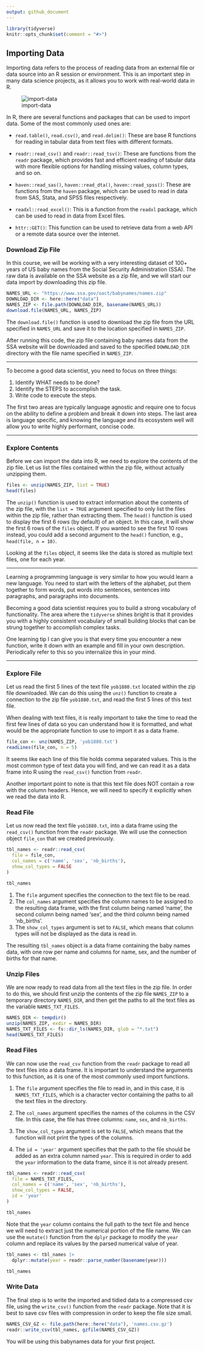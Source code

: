 ```yaml
---
output: github_document
---
```


```r
library(tidyverse)
knitr::opts_chunk$set(comment = "#>")
```

## Importing Data

Importing data refers to the process of reading data from an external file or data source into an R session or environment. This is an important step in many data science projects, as it allows you to work with real-world data in R.


![import-data](https://i.imgur.com/Up3eaUJ.png)


In R, there are several functions and packages that can be used to import data. Some of the most commonly used ones are:

- `read.table()`, `read.csv()`, and `read.delim()`: These are base R functions for reading in tabular data from text files with different formats.

- `readr::read_csv()` and `readr::read_tsv()`: These are functions from the `readr` package, which provides fast and efficient reading of tabular data with more flexible options for handling missing values, column types, and so on.

- `haven::read_sas()`, `haven::read_dta()`, `haven::read_spss()`: These are functions from the `haven` package, which can be used to read in data from SAS, Stata, and SPSS files respectively.

- `readxl::read_excel()`: This is a function from the `readxl` package, which can be used to read in data from Excel files.

- `httr::GET()`: This function can be used to retrieve data from a web API or a remote data source over the internet.

### Download Zip File

In this course, we will be working with a very interesting dataset of 100+ years of US baby names from the Social Security Administration (SSA). The raw data is available on the SSA website as a zip file, and we will start our data import by downloading this zip file.

```r
NAMES_URL <- "https://www.ssa.gov/oact/babynames/names.zip"
DOWNLOAD_DIR <- here::here("data")
NAMES_ZIP <- file.path(DOWNLOAD_DIR, basename(NAMES_URL))
download.file(NAMES_URL, NAMES_ZIP)
```

The `download.file()` function is used to download the zip file from the URL specified in `NAMES_URL` and save it to the location specified in `NAMES_ZIP`. 

After running this code, the zip file containing baby names data from the SSA website will be downloaded and saved to the specified `DOWNLOAD_DIR`
directory with the file name specified in `NAMES_ZIP`.


-----

To become a good data scientist, you need to focus on three things:

1. Identify WHAT needs to be done?
2. Identify the STEPS to accomplish the task.
3. Write code to execute the steps.


The first two areas are typically language agnostic and require one to focus on the ability to define a problem and break it down into steps. The last area is language specific, and knowing the language and its ecosystem well will allow you to write highly performant, concise code.

-----



### Explore Contents

Before we can import the data into R, we need to explore the contents of the zip file. Let us list the files contained within the zip file, without actually unzipping them.

```r
files <- unzip(NAMES_ZIP, list = TRUE)
head(files)
```

The `unzip()` function is used to extract information about the contents of the zip file, with the `list = TRUE` argument specified to only list the files within the zip file, rather than extracting them. The `head()` function is used to display the first 6 rows (by default) of an object. In this case, it will show the first 6 rows of the `files` object. If you wanted to see the first 10 rows instead, you could add a second argument to the `head()` function, e.g., `head(file, n = 10)`.

Looking at the `files` object, it seems like the data is stored as multiple text files, one for each year.

-----

Learning a programming language is very similar to how you would learn a new language. You need to start with the letters of the alphabet, put them together to form words, put words into sentences, sentences into paragraphs, and paragraphs into documents. 

Becoming a good data scientist requires you to build a strong vocabulary of functionality. The area where the `tidyverse` shines bright is that it provides you with a highly consistent vocabulary of small building blocks that can be strung together to accomplish complex tasks.

One learning tip I can give you is that every time you encounter a new function, write it down with an example and fill in your own description. Periodically refer to this so you internalize this in your mind.

-----

### Explore File

Let us read the first 5 lines of the text file `yob1880.txt` located within the zip file downloaded. We can do this using the `unz()` function to create a connection to the zip file `yob1880.txt`, and read the first 5 lines of this text file.

When dealing with text files, it is really important to take the time to read the first few lines of data so you can understand how it is formatted, and what would be the appropriate function to use to import it as a data frame.


```r
file_con <- unz(NAMES_ZIP, 'yob1880.txt')
readLines(file_con, n = 5)
```

It seems like each line of this file holds comma separated values. This is the most common type of text data you will find, and we can read it as a data frame into R using the `read_csv()` function from `readr`. 

Another important point to note is that this text file does NOT contain a row with the column headers. Hence, we will need to specify it explicitly when we read the data into R.


### Read File

Let us now read the text file `yob1880.txt`, into a data frame using the `read_csv()` function from the `readr` package. We will use the connection object `file_con` that we created previously.

```r
tbl_names <- readr::read_csv(
  file = file_con, 
  col_names = c('name', 'sex', 'nb_births'),
  show_col_types = FALSE
)

tbl_names
```


1. The `file` argument specifies the connection to the text file to be read.
2. The `col_names` argument specifies the column names to be assigned to the resulting data frame, with the first column being named 'name', the second column being named 'sex', and the third column being named 'nb_births'.
3. The `show_col_types` argument is set to `FALSE`, which means that column types will not be displayed as the data is read in.

The resulting `tbl_names` object is a data frame containing the baby names data, with one row per name and columns for name, sex, and the number of births for that name.

### Unzip Files

We are now ready to read data from all the text files in the zip file. In order to do this, we should first unzip the contents of the zip file `NAMES_ZIP` to a temporary directory `NAMES_DIR`, and then get the paths to all the text files as the variable `NAMES_TXT_FILES`.

```r
NAMES_DIR <- tempdir()
unzip(NAMES_ZIP, exdir = NAMES_DIR)
NAMES_TXT_FILES <- fs::dir_ls(NAMES_DIR, glob = "*.txt")
head(NAMES_TXT_FILES)
```

### Read Files

We can now use the `read_csv` function from the `readr` package to read all the text files into a data frame. It is important to understand the arguments to this function, as it is one of the most commonly used import functions. 

1. The `file` argument specifies the file to read in, and in this case, it is `NAMES_TXT_FILES`, which is a character vector containing the paths to all the text files in the directory.

2. The `col_names` argument specifies the names of the columns in the CSV file. In this case, the file has three columns: `name`, `sex`, and `nb_births`.

3. The `show_col_types` argument is set to `FALSE`, which means that the function will not print the types of the columns.

4. The `id = 'year'` argument specifies that the path to the file should be added as an extra column named `year`. This is required in order to add the `year` information to the data frame, since it is not already present. 

```r
tbl_names <- readr::read_csv(
  file = NAMES_TXT_FILES,
  col_names = c('name', 'sex', 'nb_births'),
  show_col_types = FALSE,
  id = 'year'
)

tbl_names
```

Note that the `year` column contains the full path to the text file and hence we will need to extract just the numerical portion of the file name. We can use the `mutate()` function from the `dplyr` package to modify the `year` column and replace its values by the parsed numerical value of year.

```r
tbl_names <- tbl_names |> 
  dplyr::mutate(year = readr::parse_number(basename(year))) 

tbl_names
```

### Write Data

The final step is to write the imported and tidied data to a compressed csv file, using the `write_csv()` function from the `readr` package. Note that it is best to save csv files with compression in order to keep the file size small.

```r
NAMES_CSV_GZ <- file.path(here::here("data"), 'names.csv.gz')
readr::write_csv(tbl_names, gzfile(NAMES_CSV_GZ))
```

You will be using this babynames data for your first project.


